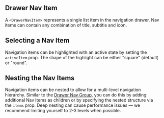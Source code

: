 
## Drawer Nav Item

A `<DrawerNavItem>` represents a single list item in the navigation drawer. Nav items can contain any combination of title, subtitle and icon.

<DrawerNavItem />

## Selecting a Nav Item

Navigation items can be highlighted with an active state by setting the `activeItem` prop. The shape of the highlight can be either "square" (default) or "round".

<DrawerNavItemSelectedItems />

## Nesting the Nav Items

Navigation items can be nested to allow for a multi-level navigation hierarchy. Similar to the [Drawer Nav Group](/components/drawer-nav-group/examples), you can do this by adding additional Nav Items as children or by specifying the nested structure via the `items` prop. Deep nesting can cause performance issues — we recommend limiting yourself to 2-3 levels when possible.

<DrawerNavItemNestedItems />
